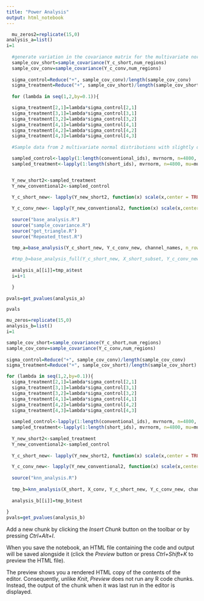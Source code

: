 ```yaml
---
title: "Power Analysis"
output: html_notebook
---
```



```r
  mu_zeros2=replicate(15,0)
analysis_a=list()
i=1
  
  #generate variation in the covariance matrix for the multivariate normal distribution we'll be sampling from
  sample_cov_short=sample_covariance(Y_c_short,num_regions)
  sample_cov_conv=sample_covariance(Y_c_conv,num_regions)
  
  sigma_control=Reduce("+", sample_cov_conv)/length(sample_cov_conv)
  sigma_treatment=Reduce("+", sample_cov_short)/length(sample_cov_short)
  
  for (lambda in seq(1,2,by=0.1)){

  sigma_treatment[2,1]=lambda*sigma_control[2,1]
  sigma_treatment[3,1]=lambda*sigma_control[3,1]
  sigma_treatment[3,2]=lambda*sigma_control[3,2]
  sigma_treatment[4,1]=lambda*sigma_control[4,1]
  sigma_treatment[4,2]=lambda*sigma_control[4,2]
  sigma_treatment[4,3]=lambda*sigma_control[4,3]
  
  #Sample data from 2 multivariate normal distributions with slightly different sigma

  sampled_control<-lapply(1:length(conventional_ids), mvrnorm, n=4800, mu=mu_zeros2, Sigma=sigma_control)
  sampled_treatment<-lapply(1:length(short_ids), mvrnorm, n=4800, mu=mu_zeros2, Sigma=sigma_treatment)


  Y_new_short2<-sampled_treatment
  Y_new_conventional2<-sampled_control
  
  Y_c_short_new<- lapply(Y_new_short2, function(x) scale(x,center = TRUE, scale = FALSE))

  Y_c_conv_new<- lapply(Y_new_conventional2, function(x) scale(x,center = TRUE, scale = FALSE))
  
  source("base_analysis.R")
  source("sample_covariance.R")
  source("get_triangle.R")
  source("Repeated_ttest.R")

  tmp_a=base_analysis(Y_c_short_new, Y_c_conv_new, channel_names, n_row=2, n_col=1)
  
  #tmp_b=base_analysis_full(Y_c_short_new, X_short_subset, Y_c_conv_new, X_conv_subset, channel_names, short_ids, conventional_ids)
  
  analysis_a[[i]]=tmp_a$test
  i=i+1

  }
  
pvals=get_pvalues(analysis_a)
```

```r
pvals
```


```r
mu_zeros=replicate(15,0)
analysis_b=list()
i=1

sample_cov_short=sample_covariance(Y_c_short,num_regions)
sample_cov_conv=sample_covariance(Y_c_conv,num_regions)
  
sigma_control=Reduce("+", sample_cov_conv)/length(sample_cov_conv)
sigma_treatment=Reduce("+", sample_cov_short)/length(sample_cov_short)

for (lambda in seq(1,2,by=0.1)){
  sigma_treatment[2,1]=lambda*sigma_control[2,1]
  sigma_treatment[3,1]=lambda*sigma_control[3,1]
  sigma_treatment[3,2]=lambda*sigma_control[3,2]
  sigma_treatment[4,1]=lambda*sigma_control[4,1]
  sigma_treatment[4,2]=lambda*sigma_control[4,2]
  sigma_treatment[4,3]=lambda*sigma_control[4,3]
  
  sampled_control<-lapply(1:length(conventional_ids), mvrnorm, n=4800, mu=mu_zeros2, Sigma=sigma_control)
  sampled_treatment<-lapply(1:length(short_ids), mvrnorm, n=4800, mu=mu_zeros2, Sigma=sigma_treatment)
  
  Y_new_short2<-sampled_treatment
  Y_new_conventional2<-sampled_control
  
  Y_c_short_new<- lapply(Y_new_short2, function(x) scale(x,center = TRUE, scale = FALSE))

  Y_c_conv_new<- lapply(Y_new_conventional2, function(x) scale(x,center = TRUE, scale = FALSE))
  
  source("knn_analysis.R")
  
  tmp_b=knn_analysis(X_short, X_conv, Y_c_short_new, Y_c_conv_new, channel_names, n_row=2, n_col=1, K=5)
  
  analysis_b[[i]]=tmp_b$test
  
}  
pvals=get_pvalues(analysis_b)
```



Add a new chunk by clicking the *Insert Chunk* button on the toolbar or by pressing *Ctrl+Alt+I*.

When you save the notebook, an HTML file containing the code and output will be saved alongside it (click the *Preview* button or press *Ctrl+Shift+K* to preview the HTML file).

The preview shows you a rendered HTML copy of the contents of the editor. Consequently, unlike *Knit*, *Preview* does not run any R code chunks. Instead, the output of the chunk when it was last run in the editor is displayed.
